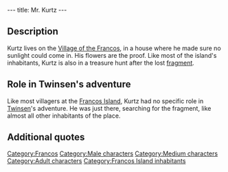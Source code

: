 ---
title: Mr. Kurtz
---

{{Character|
Name=Kurtz|
Image=KnartaAnim.gif|
Race=[[Franco]]|
Gender=Male|
Size=Medium|
Age=Adult}}

{{Quote|
Quote=Mr. Kurtz - Retired Colonel - Specializing in non-scientific sciences|
Character=Sign outside Kurtz's house}}

==Description==
Kurtz lives on the [[Village of the Francos]], in a house where he made sure no sunlight could come in. His flowers are the proof.
Like most of the island's inhabitants, Kurtz is also in a treasure hunt after the lost [[Francos fragment|fragment]].

==Role in Twinsen's adventure==
Like most villagers at the [[Francos Island]], Kurtz had no specific role in [[Twinsen]]'s adventure. He was just there, searching for the fragment, like almost all other inhabitants of the place.

==Additional quotes==
{{Quote|
Quote=Taking the size of the island, its geological structure and wind direction into account. I have concocted a potion which should allow me to precisely determine the location of the fragment! Unfortunately...I uh, lost the vial.|
Character=Kurtz}}


[[Category:Francos]]
[[Category:Male characters]]
[[Category:Medium characters]]
[[Category:Adult characters]]
[[Category:Francos Island inhabitants]]